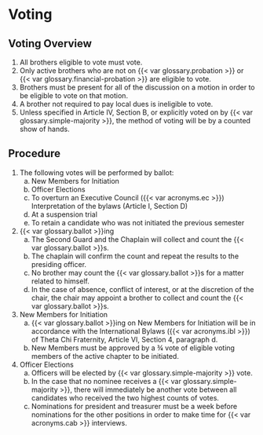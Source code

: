# Voting

## Voting Overview

1. All brothers eligible to vote must vote.
1. Only active brothers who are not on {{< var glossary.probation >}} or {{< var glossary.financial-probation >}} are eligible to vote.
1. Brothers must be present for all of the discussion on a motion in order to be eligible to vote on that motion.
1. A brother not required to pay local dues is ineligible to vote.
1. Unless specified in Article IV, Section B, or explicitly voted on by {{< var glossary.simple-majority >}}, the method of voting will be by a counted show of hands.

## Procedure

1. The following votes will be performed by ballot:
   a. New Members for Initiation
   b. Officer Elections
   c. To overturn an Executive Council ({{< var acronyms.ec >}}) Interpretation of the bylaws (Article I, Section D)
   d. At a suspension trial
   e. To retain a candidate who was not initiated the previous semester

1. {{< var glossary.ballot >}}ing
   a. The Second Guard and the Chaplain will collect and count the {{< var glossary.ballot >}}s.
   b. The chaplain will confirm the count and repeat the results to the presiding officer.
   c. No brother may count the {{< var glossary.ballot >}}s for a matter related to himself.
   d. In the case of absence, conflict of interest, or at the discretion of the chair, the chair may appoint a brother to collect and count the {{< var glossary.ballot >}}s.

1. New Members for Initiation
   a. {{< var glossary.ballot >}}ing on New Members for Initiation will be in accordance with the International Bylaws ({{< var acronyms.ibl >}}) of Theta Chi Fraternity, Article VI, Section 4, paragraph d.
   b. New Members must be approved by a ¾ vote of eligible voting members of the active chapter to be initiated.

1. Officer Elections
   a. Officers will be elected by {{< var glossary.simple-majority >}} vote.
   b. In the case that no nominee receives a {{< var glossary.simple-majority >}}, there will immediately be another vote between all candidates who received the two highest counts of votes.\
   c. Nominations for president and treasurer must be a week before nominations for the other positions in order to make time for {{< var acronyms.cab >}} interviews.
